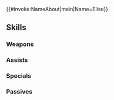 {{#invoke:NameAbout|main|Name=Elise}}{{HeroPage Tabs}}
{{Hero Infobox
|Name=Elise
|Title=Budding Flower
|GrowthModifier=None
|WeaponType=Colorless Staff
|Origin=Fire Emblem Fates
|Gender=Female
|MoveType=Cavalry
|actorEN=Liv Strander
|actorJP=諏訪彩花
|artist=羽公
|resplendentArtist=ぷきゅのすけ
|releaseDate=February 2, 2017
|poolDate=February 2, 2017
|randomStartTime=2017-02-02T07:00:00Z
|poolRarities=5
|TagID=エリーゼ
|InternalID=93
|cv1=11
|cv2=501200
|description=Princess of Nohr who adores her siblings. A bit childish, but has a pure heart and keen eyes. Appears in Fire Emblem Fates.
|Properties=specRate_201904,resplendent,ljosalfheimr
|resplendentStartTime=2022-10-25T07:00:00Z
|resplendentEndTime=2022-11-10T06:59:59Z
}}
{{Stats Page
|Lv1HP=15|Lv1ATK=8|Lv1SPD=8|Lv1DEF=4|Lv1RES=8
|GRHP=35|GRATK=55|GRSPD=55|GRDEF=35|GRRES=55
}}
==Skills==
===Weapons===
{{Weapons Table
|weapon1=Assault
|weapon1Default=
|weapon1Unlock=1
|weapon2=Gravity
|weapon2Default=
|weapon2Unlock=3
|weapon3=Gravity+
|weapon3Default=
|weapon3Unlock=5
|weapon4=Elise's Staff
|weapon4Default=
|weapon4Unlock=5
}}
===Assists===
{{Assists Table
|assist1=Heal
|assist1Default=1
|assist1Unlock=1
|assist2=Mend
|assist2Default=3
|assist2Unlock=2
|assist3=Recover
|assist3Default=5
|assist3Unlock=4
|assist4=Recover+
|assist4Default=
|assist4Unlock=5
}}
===Specials===
{{Specials Table
|special1=Imbue
|special1Default=4
|special1Unlock=2
|special2=Kindled-Fire Balm
|special2Default=5
|special2Unlock=3
}}
===Passives===
{{Passives Table
|passiveB1=Live to Serve 1
|passiveB2=Live to Serve 2
|passiveB3=Live to Serve 3
|passiveB1Unlock=3
|passiveB2Unlock=4
|passiveB3Unlock=5
}}
{{Heroes Navbox}}